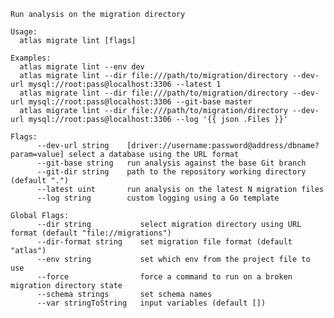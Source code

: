 ```
Run analysis on the migration directory

Usage:
  atlas migrate lint [flags]

Examples:
  atlas migrate lint --env dev
  atlas migrate lint --dir file:///path/to/migration/directory --dev-url mysql://root:pass@localhost:3306 --latest 1
  atlas migrate lint --dir file:///path/to/migration/directory --dev-url mysql://root:pass@localhost:3306 --git-base master
  atlas migrate lint --dir file:///path/to/migration/directory --dev-url mysql://root:pass@localhost:3306 --log '{{ json .Files }}'

Flags:
      --dev-url string    [driver://username:password@address/dbname?param=value] select a database using the URL format
      --git-base string   run analysis against the base Git branch
      --git-dir string    path to the repository working directory (default ".")
      --latest uint       run analysis on the latest N migration files
      --log string        custom logging using a Go template

Global Flags:
      --dir string           select migration directory using URL format (default "file://migrations")
      --dir-format string    set migration file format (default "atlas")
      --env string           set which env from the project file to use
      --force                force a command to run on a broken migration directory state
      --schema strings       set schema names
      --var stringToString   input variables (default [])

```